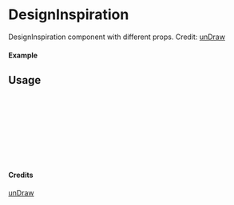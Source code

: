 
<Meta of={DesignInspiration} title="unDraw/DesignInspiration" />

# DesignInspiration

DesignInspiration component with different props.
Credit: [unDraw](https://undraw.co/illustrations)

#### Example

<Canvas of={DesignInspiration.Primary} />

## Usage

```ts
import { DesignInspiration } from "yadl-ui";

const Example = () => {
  return (
      <DesignInspiration />
  );
};

export default Example;
```

#### Credits
[unDraw](https://undraw.co/illustrations)
